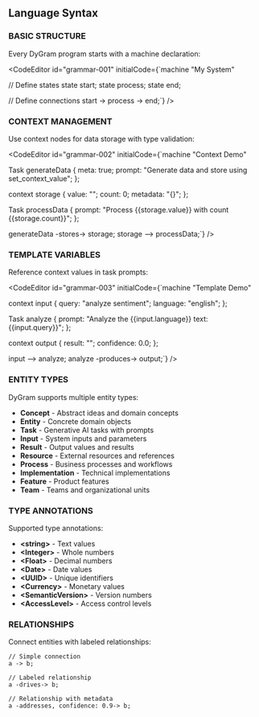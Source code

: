 
<PageLayout title="Grammar Reference">

## Language Syntax

### BASIC STRUCTURE

Every DyGram program starts with a machine declaration:

<CodeEditor
    id="grammar-001"
    initialCode={`machine "My System"

// Define states
state start;
state process;
state end;

// Define connections
start -> process -> end;`}
/>

### CONTEXT MANAGEMENT

Use context nodes for data storage with type validation:

<CodeEditor
    id="grammar-002"
    initialCode={`machine "Context Demo"

Task generateData {
  meta: true;
  prompt: "Generate data and store using set_context_value";
};

context storage {
  value<string>: "";
  count<number>: 0;
  metadata<object>: "{}";
};

Task processData {
  prompt: "Process {{storage.value}} with count {{storage.count}}";
};

generateData -stores-> storage;
storage --> processData;`}
/>

### TEMPLATE VARIABLES

Reference context values in task prompts:

<CodeEditor
    id="grammar-003"
    initialCode={`machine "Template Demo"

context input {
  query<string>: "analyze sentiment";
  language<string>: "english";
};

Task analyze {
  prompt: "Analyze the {{input.language}} text: {{input.query}}";
};

context output {
  result<string>: "";
  confidence<number>: 0.0;
};

input --> analyze;
analyze -produces-> output;`}
/>

### ENTITY TYPES

DyGram supports multiple entity types:

- **Concept** - Abstract ideas and domain concepts
- **Entity** - Concrete domain objects
- **Task** - Generative AI tasks with prompts
- **Input** - System inputs and parameters
- **Result** - Output values and results
- **Resource** - External resources and references
- **Process** - Business processes and workflows
- **Implementation** - Technical implementations
- **Feature** - Product features
- **Team** - Teams and organizational units

### TYPE ANNOTATIONS

Supported type annotations:

- **&lt;string&gt;** - Text values
- **&lt;Integer&gt;** - Whole numbers
- **&lt;Float&gt;** - Decimal numbers
- **&lt;Date&gt;** - Date values
- **&lt;UUID&gt;** - Unique identifiers
- **&lt;Currency&gt;** - Monetary values
- **&lt;SemanticVersion&gt;** - Version numbers
- **&lt;AccessLevel&gt;** - Access control levels

### RELATIONSHIPS

Connect entities with labeled relationships:

```
// Simple connection
a -> b;

// Labeled relationship
a -drives-> b;

// Relationship with metadata
a -addresses, confidence: 0.9-> b;
```

</PageLayout>
